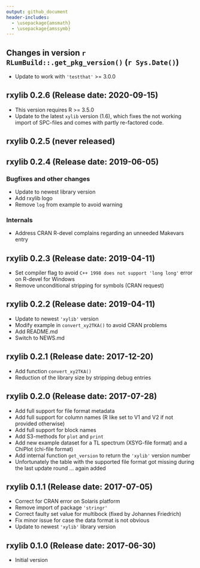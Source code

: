 ```yaml
---
output: github_document
header-includes:
  - \usepackage{amsmath}
  - \usepackage{amssymb}
---
```

<!-- NEWS.md was auto-generated by NEWS.Rmd. Please DO NOT edit by hand!-->


## Changes in version `r RLumBuild::.get_pkg_version()` (`r Sys.Date()`)

* Update to work with `'testthat'` >= 3.0.0

## rxylib 0.2.6 (Release date: 2020-09-15)

* This version requires R >= 3.5.0
* Update to the latest `xylib` version (1.6), which fixes the not working import of 
SPC-files and comes with partly re-factored code.

## rxylib 0.2.5 (never released)

## rxylib 0.2.4 (Release date: 2019-06-05)

### Bugfixes and other changes

* Update to newest library version
* Add rxylib logo
* Remove `log` from example to avoid warning

### Internals 

* Address CRAN R-devel complains regarding an unneeded Makevars entry

## rxylib 0.2.3 (Release date: 2019-04-11)

* Set compiler flag to avoid `C++ 1998 does not support 'long long'` error on R-devel for Windows
* Remove unconditional stripping for symbols (CRAN request)

## rxylib 0.2.2 (Release date: 2019-04-11)

* Update to newest `'xylib'` version
* Modify example in `convert_xy2TKA()` to avoid CRAN problems
* Add README.md
* Switch to NEWS.md

## rxylib 0.2.1 (Release date: 2017-12-20)


* Add function `convert_xy2TKA()`
* Reduction of the library size by stripping debug entries

## rxylib 0.2.0 (Release date: 2017-07-28)

* Add full support for file format metadata
* Add full support for column names (R like set to V1 and V2 if not provided otherwise)
* Add full support for block names
* Add S3-methods for `plot` and `print`
* Add new example dataset for a TL spectrum (XSYG-file format) and a ChiPlot (chi-file format)
* Add internal function `get_version` to return the `'xylib'` version number
* Unfortunately the table with the supported file format got missing during the last update
round ... again added

## rxylib 0.1.1 (Release date: 2017-07-05)

* Correct for CRAN error on Solaris platform
* Remove import of package `'stringr'`
* Correct faulty set value for multibock (fixed by Johannes Friedrich)
* Fix minor issue for case the data format is not obvious
* Update to newest `'xylib'` library version

## rxylib 0.1.0 (Release date: 2017-06-30)

* Initial version
